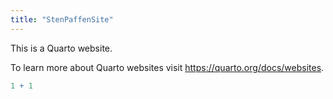 ```yaml
---
title: "StenPaffenSite"
---
```


This is a Quarto website.

To learn more about Quarto websites visit <https://quarto.org/docs/websites>.

```r
1 + 1
```
